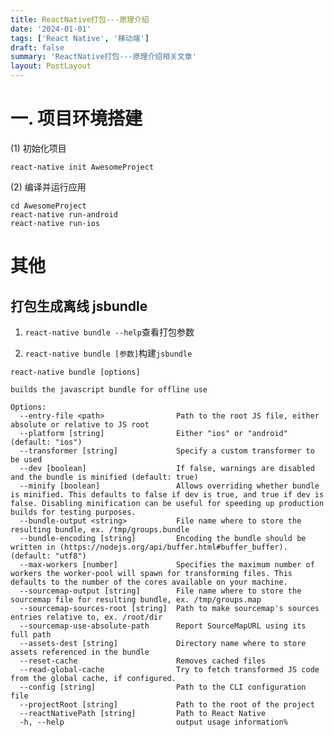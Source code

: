 ```yaml
---
title: ReactNative打包---原理介绍
date: '2024-01-01'
tags: ['React Native', '移动端']
draft: false
summary: 'ReactNative打包---原理介绍相关文章'
layout: PostLayout
---
```


# 一. 项目环境搭建
(1) 初始化项目
```
react-native init AwesomeProject
```
(2) 编译并运行应用
```
cd AwesomeProject
react-native run-android
react-native run-ios
```










# 其他
## 打包生成离线 jsbundle
1. `react-native bundle --help`查看打包参数

2.  `react-native bundle [参数]`构建`jsbundle`
```
react-native bundle [options]

builds the javascript bundle for offline use

Options:
  --entry-file <path>                Path to the root JS file, either absolute or relative to JS root
  --platform [string]                Either "ios" or "android" (default: "ios")
  --transformer [string]             Specify a custom transformer to be used
  --dev [boolean]                    If false, warnings are disabled and the bundle is minified (default: true)
  --minify [boolean]                 Allows overriding whether bundle is minified. This defaults to false if dev is true, and true if dev is false. Disabling minification can be useful for speeding up production builds for testing purposes.
  --bundle-output <string>           File name where to store the resulting bundle, ex. /tmp/groups.bundle
  --bundle-encoding [string]         Encoding the bundle should be written in (https://nodejs.org/api/buffer.html#buffer_buffer). (default: "utf8")
  --max-workers [number]             Specifies the maximum number of workers the worker-pool will spawn for transforming files. This defaults to the number of the cores available on your machine.
  --sourcemap-output [string]        File name where to store the sourcemap file for resulting bundle, ex. /tmp/groups.map
  --sourcemap-sources-root [string]  Path to make sourcemap's sources entries relative to, ex. /root/dir
  --sourcemap-use-absolute-path      Report SourceMapURL using its full path
  --assets-dest [string]             Directory name where to store assets referenced in the bundle
  --reset-cache                      Removes cached files
  --read-global-cache                Try to fetch transformed JS code from the global cache, if configured.
  --config [string]                  Path to the CLI configuration file
  --projectRoot [string]             Path to the root of the project
  --reactNativePath [string]         Path to React Native
  -h, --help                         output usage information%  
```
